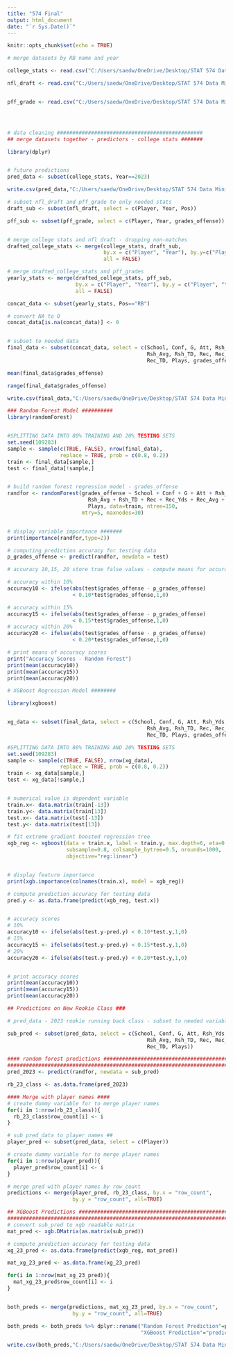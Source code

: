 ---
title: "574 Final"
output: html_document
date: "`r Sys.Date()`"
---

```{r setup, include=FALSE}
knitr::opts_chunk$set(echo = TRUE)
```



```{r}
# merge datasets by RB name and year

college_stats <- read.csv("C:/Users/saedw/OneDrive/Desktop/STAT 574 Data Mining/Final Project - RB WAR/college_football_stats.csv")

nfl_draft <- read.csv("C:/Users/saedw/OneDrive/Desktop/STAT 574 Data Mining/Final Project - RB WAR/nfl_draft.csv")


pff_grade <- read.csv("C:/Users/saedw/OneDrive/Desktop/STAT 574 Data Mining/Final Project - RB WAR/nfl_player_grades.csv")




# data cleaning ###############################################
## merge datasets together - predictors - college stats #######

library(dplyr)


# future predictions
pred_data <- subset(college_stats, Year==2023)

write.csv(pred_data,"C:/Users/saedw/OneDrive/Desktop/STAT 574 Data Mining/Final Project - RB WAR/RB_pred_data.csv", row.names = FALSE)

# subset nfl_draft and pff_grade to only needed stats
draft_sub <- subset(nfl_draft, select = c(Player, Year, Pos))

pff_sub <- subset(pff_grade, select = c(Player, Year, grades_offense))


# merge college stats and nfl draft - dropping non-matches
drafted_college_stats <- merge(college_stats, draft_sub,
                               by.x = c("Player", "Year"), by.y=c("Player", "Year"),
                               all = FALSE)

# merge drafted_college_stats and pff_grades
yearly_stats <- merge(drafted_college_stats, pff_sub,
                      by.x = c("Player", "Year"), by.y = c("Player", "Year"),
                      all = FALSE)

concat_data <- subset(yearly_stats, Pos=="RB")

# convert NA to 0
concat_data[is.na(concat_data)] <- 0


# subset to needed data
final_data <- subset(concat_data, select = c(School, Conf, G, Att, Rsh_Yds,
                                             Rsh_Avg, Rsh_TD, Rec, Rec_Yds, Rec_Avg,
                                             Rec_TD, Plays, grades_offense))

mean(final_data$grades_offense)

range(final_data$grades_offense)

write.csv(final_data,"C:/Users/saedw/OneDrive/Desktop/STAT 574 Data Mining/Final Project - RB WAR/project_data_og.csv", row.names = FALSE)
```



```{r}
### Random Forest Model ##########
library(randomForest)


#SPLITTING DATA INTO 80% TRAINING AND 20% TESTING SETS 
set.seed(109283)
sample <- sample(c(TRUE, FALSE), nrow(final_data),
                 replace = TRUE, prob = c(0.8, 0.2))
train <- final_data[sample,]
test <- final_data[!sample,]


# build random forest regression model - grades_offense
randfor <- randomForest(grades_offense ~ School + Conf + G + Att + Rsh_Yds +
                          Rsh_Avg + Rsh_TD + Rec + Rec_Yds + Rec_Avg + Rec_TD +
                          Plays, data=train, ntree=150,
                        mtry=5, maxnodes=30)


# display variable importance #######
print(importance(randfor,type=2))

# computing prediction accuracy for testing data
p_grades_offense <- predict(randfor, newdata = test)

# accuracy 10,15, 20 store true false values - compute means for accuracy scores

# accuracy within 10%
accuracy10 <- ifelse(abs(test$grades_offense - p_grades_offense) 
                     < 0.10*test$grades_offense,1,0)

# accuracy within 15%
accuracy15 <- ifelse(abs(test$grades_offense - p_grades_offense) 
                     < 0.15*test$grades_offense,1,0)
# accuracy within 20%
accuracy20 <- ifelse(abs(test$grades_offense - p_grades_offense) 
                     < 0.20*test$grades_offense,1,0)

# print means of accuracy scores
print("Accuracy Scores - Random Forest")
print(mean(accuracy10))
print(mean(accuracy15))
print(mean(accuracy20))

```





```{r}
# XGBoost Regression Model ########

library(xgboost)


xg_data <- subset(final_data, select = c(School, Conf, G, Att, Rsh_Yds,
                                             Rsh_Avg, Rsh_TD, Rec, Rec_Yds, Rec_Avg,
                                             Rec_TD, Plays, grades_offense))

#SPLITTING DATA INTO 80% TRAINING AND 20% TESTING SETS 
set.seed(109283)
sample <- sample(c(TRUE, FALSE), nrow(xg_data),
                 replace = TRUE, prob = c(0.8, 0.2))
train <- xg_data[sample,]
test <- xg_data[!sample,]


# numerical value is dependent variable
train.x<- data.matrix(train[-13])
train.y<- data.matrix(train[13])
test.x<- data.matrix(test[-13])
test.y<- data.matrix(test[13])

# fit extreme gradient boosted regression tree
xgb_reg <- xgboost(data = train.x, label = train.y, max.depth=6, eta=0.01,
                   subsample=0.8, colsample_bytree=0.5, nrounds=1000,
                   objective="reg:linear")


# display feature importance
print(xgb.importance(colnames(train.x), model = xgb_reg))

# compute prediction accuracy for testing data
pred.y <- as.data.frame(predict(xgb_reg, test.x))


# accuracy scores
# 10%
accuracy10 <- ifelse(abs(test.y-pred.y) < 0.10*test.y,1,0)
# 15%
accuracy15 <- ifelse(abs(test.y-pred.y) < 0.15*test.y,1,0)
# 20%
accuracy20 <- ifelse(abs(test.y-pred.y) < 0.20*test.y,1,0)


# print accuracy scores
print(mean(accuracy10))
print(mean(accuracy15))
print(mean(accuracy20))

```




```{r}
## Predictions on New Rookie Class ###

# pred_data - 2023 rookie running back class - subset to needed variables

sub_pred <- subset(pred_data, select = c(School, Conf, G, Att, Rsh_Yds,
                                             Rsh_Avg, Rsh_TD, Rec, Rec_Yds, Rec_Avg,
                                             Rec_TD, Plays))

#### random forest predictions ################################################
###############################################################################
pred_2023 <- predict(randfor, newdata = sub_pred)

rb_23_class <- as.data.frame(pred_2023)

#### Merge with player names ####
# create dummy variable for to merge player names 
for(i in 1:nrow(rb_23_class)){
  rb_23_class$row_count[i] <- i
}

# sub pred_data to player names ##
player_pred <- subset(pred_data, select = c(Player))

# create dummy variable for to merge player names 
for(i in 1:nrow(player_pred)){
  player_pred$row_count[i] <- i
}

# merge pred with player names by row_count
predictions <- merge(player_pred, rb_23_class, by.x = "row_count", 
                     by.y = "row_count", all=TRUE)

## XGBoost Predictions #######################################################
##############################################################################
# convert sub_pred to xgb readable matrix
mat_pred <- xgb.DMatrix(as.matrix(sub_pred))

# compute prediction accuracy for testing data
xg_23_pred <- as.data.frame(predict(xgb_reg, mat_pred))

mat_xg_23_pred <- as.data.frame(xg_23_pred)

for(i in 1:nrow(mat_xg_23_pred)){
  mat_xg_23_pred$row_count[i] <- i
}


both_preds <- merge(predictions, mat_xg_23_pred, by.x = "row_count", 
                     by.y = "row_count", all=TRUE)

both_preds <- both_preds %>% dplyr::rename("Random Forest Prediction"=pred_2023,
                                           "XGBoost Prediction"="predict(xgb_reg, mat_pred)")

write.csv(both_preds,"C:/Users/saedw/OneDrive/Desktop/STAT 574 Data Mining/Final Project - RB WAR/r_predictions.csv", row.names = FALSE)

```

